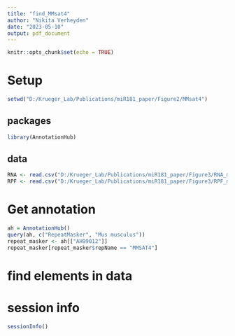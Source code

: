 ```yaml
---
title: "find_MMsat4"
author: "Nikita Verheyden"
date: "2023-05-10"
output: pdf_document
---
```


```r
knitr::opts_chunk$set(echo = TRUE)
```

# Setup

```r
setwd("D:/Krueger_Lab/Publications/miR181_paper/Figure2/MMsat4")
```

## packages

```r
library(AnnotationHub)

```


## data

```r
RNA <- read.csv("D:/Krueger_Lab/Publications/miR181_paper/Figure3/RNA_masterframe_lowerThresh.csv")
RPF <- read.csv("D:/Krueger_Lab/Publications/miR181_paper/Figure3/RPF_masterframe_lowerThresh.csv")

```


# Get annotation

```r
ah = AnnotationHub()
query(ah, c("RepeatMasker", "Mus musculus"))
repeat_masker <- ah[["AH99012"]]
repeat_masker[repeat_masker$repName == "MMSAT4"]
```

# find elements in data


# session info

```r
sessionInfo()
```
